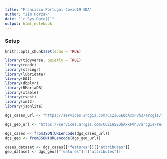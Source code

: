 ```yaml
---
title: "Francisco Portugal Covid19 EDA"
author: "Jim Porzak"
date: "`r Sys.Date()`"
output: html_notebook
---
```


### Setup

```r
knitr::opts_chunk$set(echo = TRUE)
```

```r
library(tidyverse, quietly = TRUE)
library(readr)
library(stringr)
library(lubridate)
library(DBI)
library(dbplyr)
library(RMariaDB)
library(xtable)
library(rvest)
library(xml2)
library(jsonlite)
```

```r
dgs_cases_url <- "https://services.arcgis.com/CCZiGSEQbAxxFVh3/arcgis/rest/services/COVID19Portugal_view/FeatureServer/0/query?f=json&where=1=1&returnGeometry=false&spatialRel=esriSpatialRelIntersects&outFields=*&orderByFields=datarelatorio asc&resultOffset=0&resultRecordCount=1000"

dgs_geo_url <- "https://services.arcgis.com/CCZiGSEQbAxxFVh3/arcgis/rest/services/COVID19Portugal_view/FeatureServer/1/query?f=json&where=1=1&returnGeometry=false&spatialRel=esriSpatialRelIntersects&outFields=*&orderByFields=dist_casosconf desc&resultOffset=0&resultRecordCount=1000"

dgs_cases <- fromJSON(URLencode(dgs_cases_url))
dgs_geo <- fromJSON(URLencode(dgs_geo_url))

cases_dataset <- dgs_cases[["features"]][["attributes"]]
geo_dataset <- dgs_geo[["features"]][["attributes"]]
```

